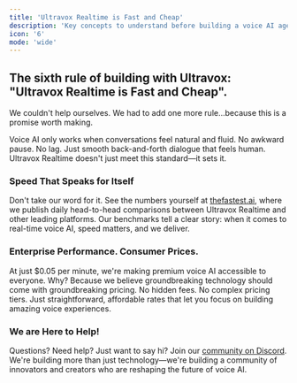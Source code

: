 ```yaml
---
title: 'Ultravox Realtime is Fast and Cheap'
description: 'Key concepts to understand before building a voice AI agent.'
icon: '6'
mode: 'wide'
---
```

## The sixth rule of building with Ultravox: "Ultravox Realtime is Fast and Cheap".

We couldn't help ourselves. We had to add one more rule...because this is a promise worth making.

Voice AI only works when conversations feel natural and fluid. No awkward pause.  No lag. Just smooth back-and-forth dialogue that feels human. Ultravox Realtime doesn't just meet this standard—it sets it.

### Speed That Speaks for Itself
Don't take our word for it. See the numbers yourself at [thefastest.ai](https://thefastest.ai/?m=audio), where we publish daily head-to-head comparisons between Ultravox Realtime and other leading platforms. Our benchmarks tell a clear story: when it comes to real-time voice AI, speed matters, and we deliver.

### Enterprise Performance. Consumer Prices.
At just $0.05 per minute, we're making premium voice AI accessible to everyone. Why? Because we believe groundbreaking technology should come with groundbreaking pricing.
No hidden fees. No complex pricing tiers. Just straightforward, affordable rates that let you focus on building amazing voice experiences.

### We are Here to Help!
Questions? Need help? Just want to say hi? Join our [community on Discord](https://discord.gg/Qw6KHxv8YB). We're building more than just technology—we're building a community of innovators and creators who are reshaping the future of voice AI.